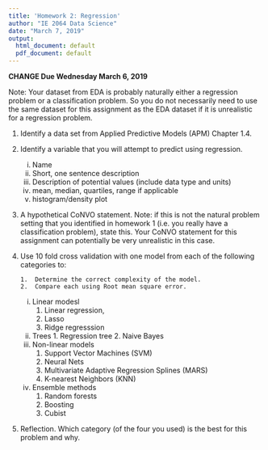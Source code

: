 ```yaml
---
title: 'Homework 2: Regression'
author: "IE 2064 Data Science"
date: "March 7, 2019"
output:
  html_document: default
  pdf_document: default
---
```



**CHANGE Due Wednesday March 6, 2019**

Note: Your dataset from EDA is probably naturally either a regression problem or a classification problem.  So you do not necessarily need to use the same dataset for this assignment as the EDA dataset if it is unrealistic for a regression problem.

1.  Identify a data set from Applied Predictive Models (APM) Chapter 1.4.
2.  Identify a variable that you will attempt to predict using regression.
    i. Name
    ii. Short, one sentence description
    iii. Description of potential values (include data type and units)
    iv. mean, median, quartiles, range if applicable
    v. histogram/density plot
3.  A hypothetical CoNVO statement.  Note: if this is not the natural problem setting that you identified in homework 1 (i.e. you really have a classification problem), state this. Your CoNVO statement for this assignment can potentially be very unrealistic in this case.
4.  Use 10 fold cross validation with one model from each of the following categories to:

        1.  Determine the correct complexity of the model.
        2.  Compare each using Root mean square error.
    i.  Linear modesl
        1.  Linear regression,
        2.  Lasso
        3.  Ridge regresssion
    ii.  Trees
        1.  Regression tree
        2.  Naive Bayes
    iv. Non-linear models
        1.  Support Vector Machines (SVM)
        2.  Neural Nets
        3.  Multivariate Adaptive Regression Splines (MARS)
        4.  K-nearest Neighbors (KNN)
    v. Ensemble methods
        1.  Random forests
        2.  Boosting
        3.  Cubist

6.  Reflection.  Which category (of the four you used) is the best for this problem and why.
